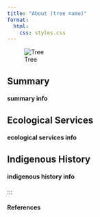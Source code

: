 ```yaml
---
title: "About (tree name)"
format:
  html:
    css: styles.css
---
```


![Tree](img/1500white_oak_M_1024x1024.jpg.webp){fig-align="center" fig-caption="This is the caption text" .caption-custom}


## Summary

#### summary info

## Ecological Services

#### ecological services info

## Indigenous History

#### indigenous history info

:::

#### References
